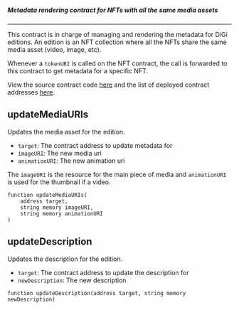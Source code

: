 ##### Metadata rendering contract for NFTs with all the same media assets
---

This contract is in charge of managing and rendering the metadata for DiGi editions.
An edition is an NFT collection where all the NFTs share the same media asset (video, image, etc).

Whenever a `tokenURI` is called on the NFT contract, the call is forwarded to this contract to get metadata for a specific NFT.

View the source contract code [here](https://github.com/digiv3rse/digi-drops-contracts/blob/main/src/metadata/EditionMetadataRenderer.sol) and the list of deployed contract addresses [here](https://github.com/digiv3rse/digi-drops-contracts/tree/main/deployments).


## updateMediaURIs
Updates the media asset for the edition. 

- `target`: The contract address to update metadata for
- `imageURI`: The new media uri
- `animationURI`: The new animation uri

The `imageURI` is the resource for the main piece of media and `animationURI` is used for the thumbnail if a video. 

```
function updateMediaURIs(
    address target,
    string memory imageURI,
    string memory animationURI
)
```

## updateDescription
Updates the description for the edition. 

- `target`: The contract address to update the description for
- `newDescription`: The new description

```
function updateDescription(address target, string memory newDescription)
```

